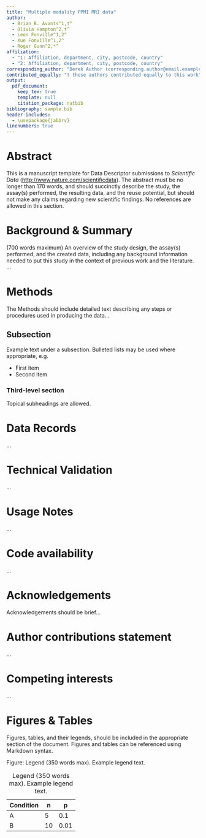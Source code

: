 ```yaml
---
title: "Multiple modality PPMI MRI data"
author:
  - Brian B. Avants^1,†^
  - Olivia Hampton^2,†^
  - Leon Fonville^1,2^
  - Xue Fonville^1,2^
  - Roger Gunn^2,*^
affiliation:
  - "1: Affiliation, department, city, postcode, country"
  - "2: Affiliation, department, city, postcode, country"
corresponding_author: "Derek Author (corresponding.author@email.example)"
contributed_equally: "† these authors contributed equally to this work"
output: 
  pdf_document:
    keep_tex: true
    template: null
    citation_package: natbib
bibliography: sample.bib
header-includes:
  - \usepackage{jabbrv}
linenumbers: true
---
```


# Abstract

This is a manuscript template for Data Descriptor submissions to *Scientific Data* ([http://www.nature.com/scientificdata](http://www.nature.com/scientificdata)). The abstract must be no longer than 170 words, and should succinctly describe the study, the assay(s) performed, the resulting data, and the reuse potential, but should not make any claims regarding new scientific findings. No references are allowed in this section.

# Background & Summary

(700 words maximum) An overview of the study design, the assay(s) performed, and the created data, including any background information needed to put this study in the context of previous work and the literature. ...

# Methods

The Methods should include detailed text describing any steps or procedures used in producing the data...

## Subsection

Example text under a subsection. Bulleted lists may be used where appropriate, e.g.

- First item
- Second item

### Third-level section

Topical subheadings are allowed.

# Data Records

...

# Technical Validation

...

# Usage Notes

...

# Code availability

...

# Acknowledgements

Acknowledgements should be brief...

# Author contributions statement

...

# Competing interests

...

# Figures & Tables

Figures, tables, and their legends, should be included in the appropriate section of the document. Figures and tables can be referenced using Markdown syntax.

<!-- ![](stream.png)-->
Figure: Legend (350 words max). Example legend text.

| Condition | n  | p     |
|-----------|----|-------|
| A         | 5  | 0.1   |
| B         | 10 | 0.01  |
Table: Legend (350 words max). Example legend text.


